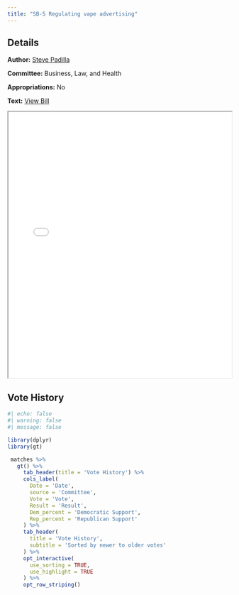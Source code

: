 ```yaml
---
title: "SB-5 Regulating vape advertising"
---
```


::: {.panel-tabset}

## Details

**Author:** [Steve Padilla](../senator-pages/district_18.qmd)

**Committee:** Business, Law, and Health

**Appropriations:** No

**Text:** [View Bill](../files/pdfs/bills/PADILLA_SB5.pdf)

<iframe src="../files/pdfs/bills/PADILLA_SB5.pdf" width="100%" height="600px"></iframe>

## Vote History

```r
#| echo: false
#| warning: false
#| message: false

library(dplyr)
library(gt)

 matches %>%
   gt() %>%
     tab_header(title = 'Vote History') %>%
     cols_label(
       Date = 'Date',
       source = 'Committee',
       Vote = 'Vote',
       Result = 'Result',
       Dem_percent = 'Democratic Support',
       Rep_percent = 'Republican Support'
     ) %>%
     tab_header(
       title = 'Vote History',
       subtitle = 'Sorted by newer to older votes'
     ) %>%
     opt_interactive(
       use_sorting = TRUE,
       use_highlight = TRUE
     ) %>%
     opt_row_striping() 

```

:::
